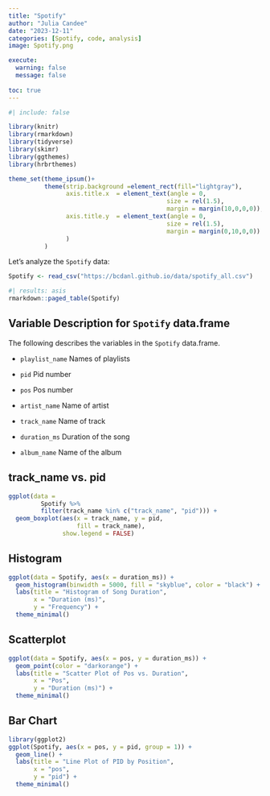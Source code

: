 ```yaml
---
title: "Spotify"
author: "Julia Candee"
date: "2023-12-11"
categories: [Spotify, code, analysis]
image: Spotify.png

execute: 
  warning: false
  message: false
  
toc: true
---
```


```r
#| include: false

library(knitr)
library(rmarkdown)
library(tidyverse)
library(skimr)
library(ggthemes)
library(hrbrthemes)

theme_set(theme_ipsum()+
          theme(strip.background =element_rect(fill="lightgray"),
                axis.title.x  = element_text(angle = 0,
                                            size = rel(1.5),
                                            margin = margin(10,0,0,0)),
                axis.title.y  = element_text(angle = 0,
                                            size = rel(1.5),
                                            margin = margin(0,10,0,0))
                )
          )
```

Let's analyze the `Spotify` data:

```r
Spotify <- read_csv("https://bcdanl.github.io/data/spotify_all.csv")
```


```r
#| results: asis
rmarkdown::paged_table(Spotify) 
```



## Variable Description for `Spotify` data.frame

The following describes the variables in the `Spotify` data.frame.


- `playlist_name`
Names of playlists

- `pid`
Pid number

- `pos`
Pos number

- `artist_name`
Name of artist

- `track_name`
Name of track

- `duration_ms`
Duration of the song

- `album_name`
Name of the album


## track_name vs. pid

```r
ggplot(data = 
         Spotify %>% 
         filter(track_name %in% c("track_name", "pid"))) +
  geom_boxplot(aes(x = track_name, y = pid, 
                   fill = track_name),
               show.legend = FALSE)

```

## Histogram
```r
ggplot(data = Spotify, aes(x = duration_ms)) +
  geom_histogram(binwidth = 5000, fill = "skyblue", color = "black") +
  labs(title = "Histogram of Song Duration",
       x = "Duration (ms)",
       y = "Frequency") +
  theme_minimal()
```

## Scatterplot
```r
ggplot(data = Spotify, aes(x = pos, y = duration_ms)) +
  geom_point(color = "darkorange") +
  labs(title = "Scatter Plot of Pos vs. Duration",
       x = "Pos",
       y = "Duration (ms)") +
  theme_minimal()
```

## Bar Chart
```r
library(ggplot2)
ggplot(Spotify, aes(x = pos, y = pid, group = 1)) +
  geom_line() +
  labs(title = "Line Plot of PID by Position",
       x = "pos",
       y = "pid") +
  theme_minimal()
```

